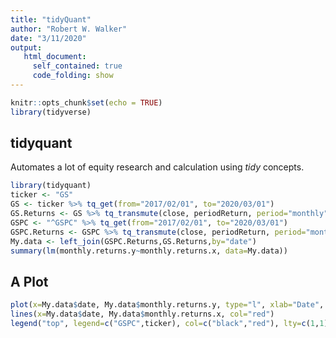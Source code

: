 ```yaml
---
title: "tidyQuant"
author: "Robert W. Walker"
date: "3/11/2020"
output: 
   html_document:
     self_contained: true
     code_folding: show
---
```


```r
knitr::opts_chunk$set(echo = TRUE)
library(tidyverse)
```

## tidyquant

Automates a lot of equity research and calculation using *tidy* concepts.

```r
library(tidyquant)
ticker <- "GS"
GS <- ticker %>% tq_get(from="2017/02/01", to="2020/03/01")
GS.Returns <- GS %>% tq_transmute(close, periodReturn, period="monthly")
GSPC <- "^GSPC" %>% tq_get(from="2017/02/01", to="2020/03/01")
GSPC.Returns <- GSPC %>% tq_transmute(close, periodReturn, period="monthly")
My.data <- left_join(GSPC.Returns,GS.Returns,by="date")
summary(lm(monthly.returns.y~monthly.returns.x, data=My.data))
```

## A Plot

```r
plot(x=My.data$date, My.data$monthly.returns.y, type="l", xlab="Date", ylab="Monthly Returns")
lines(x=My.data$date, My.data$monthly.returns.x, col="red")
legend("top", legend=c("GSPC",ticker), col=c("black","red"), lty=c(1,1))
```
